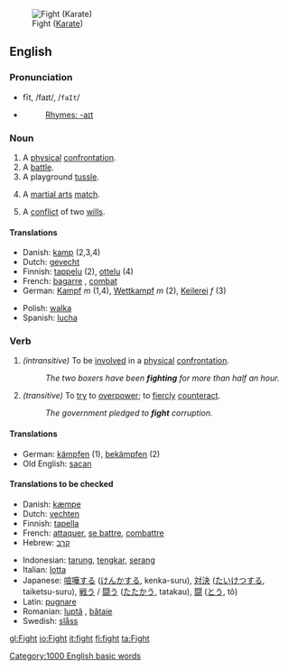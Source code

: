 [[Image:Fight.gif|thumb|Fight ([[Karate]])]]
==English==

{{rank|per|result|formed|763|fight|agree|sit|considerable}}

===Pronunciation===
*fīt, /faɪt/, /<tt>faIt</tt>/
*{{audio|en-us-fight.ogg|Audio (US)}}
*:[[Rhymes:English:-aɪt|Rhymes: -aɪt]]

===Noun===
{{en-noun|fight|fights}}
# A [[physical]] [[confrontation]].
# A [[battle]].
# A playground [[tussle]].
# {{cattag|Sports}} A [[martial arts]] [[match]].
# A [[conflict]] of two [[will]]s.

====Translations====
{{top}}
*Danish: [[kamp]] {{c}} (2,3,4)
*Dutch: [[gevecht]] {{n}}
*Finnish: [[tappelu]] (2), [[ottelu]] (4)
*French: [[bagarre]] {{f}}, [[combat]]
*German: [[Kampf]] ''m'' (1,4), [[Wettkampf]] ''m'' (2), [[Keilerei]] ''f'' (3)
{{mid}}
*Polish: [[walka]] {{f}}
*Spanish: [[lucha]]
{{bottom}}

===Verb===
{{irregverb|'''to fight'''|'''[[fights]]'''|'''[[fought]]'''|'''[[fought]]'''|'''[[fighting]]'''}}
#''(intransitive)'' To be [[involve]]d in a [[physical]] [[confrontation]].
#:''The two boxers have been '''fighting''' for more than half an hour.''
#''(transitive)'' To [[try]] to [[overpower]]; to [[fiercly]] [[counteract]].
#:''The government pledged to '''fight''' corruption.''
====Translations====
*German: [[kämpfen]] (1), [[bekämpfen]] (2)
*Old English: [[sacan]]

====Translations to be checked====
{{top}}
*Danish: [[kæmpe]]
*Dutch: [[vechten]]
*Finnish: [[tapella]]
*French: [[attaquer]], [[se battre]], [[combattre]]
*Hebrew: [[קרב]]
{{mid}}
*Indonesian: [[tarung]], [[tengkar]], [[serang]]
*Italian: [[lotta]]
*Japanese: [[喧嘩する]] ([[けんかする]], kenka-suru), [[対決]] ([[たいけつする]], taiketsu-suru), [[戦う]] / [[闘う]] ([[たたかう]], tatakau), [[闘]] ([[とう]], tô)
*Latin: [[pugnare]]
*Romanian: [[luptă]] {{f}}, [[bătaie]] {{f}}
*Swedish: [[slåss]]
{{bottom}}

{{BE-ready}}
[[Category:1000 English basic words]]

[[gl:Fight]]
[[io:Fight]]
[[it:fight]]
[[fi:fight]]
[[ta:Fight]]